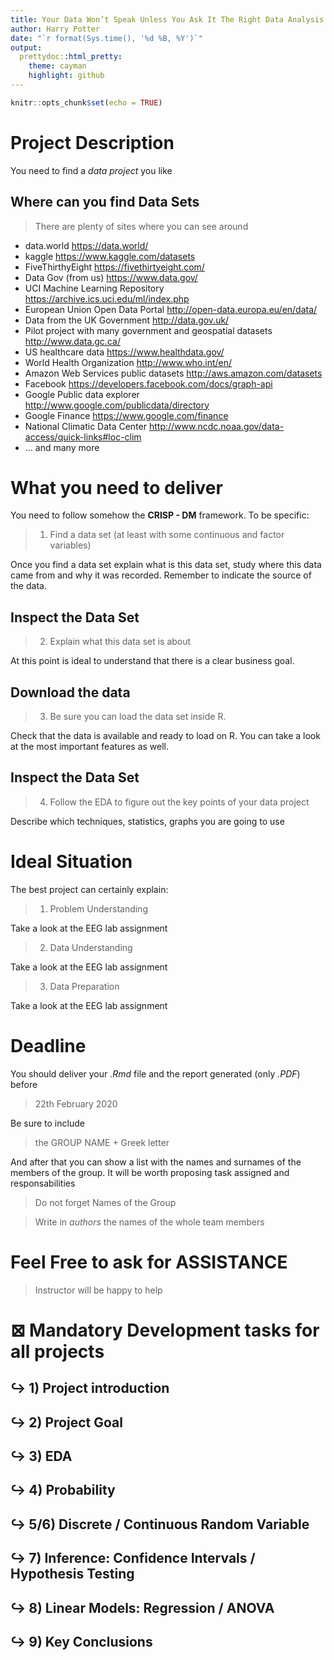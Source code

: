 ```yaml
---
title: Your Data Won’t Speak Unless You Ask It The Right Data Analysis Questions
author: Harry Potter
date: "`r format(Sys.time(), '%d %B, %Y')`"
output:
  prettydoc::html_pretty:
    theme: cayman
    highlight: github
---
```


```r
knitr::opts_chunk$set(echo = TRUE)
```

# Project Description

You need to find a *data project* you like

## Where can you find Data Sets


> There are plenty of sites where you can see around


+ data.world <https://data.world/>
+ kaggle <https://www.kaggle.com/datasets>
+ FiveThirthyEight <https://fivethirtyeight.com/>
+ Data Gov (from us) <https://www.data.gov/>
+ UCI Machine Learning Repository <https://archive.ics.uci.edu/ml/index.php>
+ European Union Open Data Portal <http://open-data.europa.eu/en/data/>
+ Data from the UK Government <http://data.gov.uk/>
+ Pilot project with many government and geospatial datasets <http://www.data.gc.ca/>
+ US healthcare data <https://www.healthdata.gov/>
+ World Health Organization <http://www.who.int/en/>
+ Amazon Web Services public datasets <http://aws.amazon.com/datasets>
+ Facebook <https://developers.facebook.com/docs/graph-api>
+ Google Public data explorer <http://www.google.com/publicdata/directory>
+ Google Finance <https://www.google.com/finance>
+ National Climatic Data Center <http://www.ncdc.noaa.gov/data-access/quick-links#loc-clim>
+ ... and many more


# What you need to deliver

You need to follow somehow the **CRISP - DM** framework. To be specific:


> 1) Find a data set (at least with some continuous and factor variables)

Once you find a data set explain what is this data set, study where this data came from and why it was recorded. Remember to indicate the source of the data.


## Inspect the Data Set

> 2) Explain what this data set is about


At this point is ideal to understand that there is a clear business goal.




## Download the data

> 3) Be sure you can load the data set inside R. 

Check that the data is available and ready 
to load on R. You can take a look at the most important features as well.


## Inspect the Data Set

> 4) Follow the EDA to figure out the key points of your data project

Describe which techniques, statistics, graphs you are going to use





# Ideal Situation

The best project can certainly explain:

> 1) Problem Understanding

Take a look at the EEG lab assignment

> 2) Data Understanding

Take a look at the EEG lab assignment

> 3) Data Preparation

Take a look at the EEG lab assignment



# Deadline
You should deliver your *.Rmd* file and the report generated (only *.PDF*) before

> 22th February 2020


Be sure to include

> the GROUP NAME + Greek letter


And after that you can show a list with the names and surnames of the members of the group. It will be worth proposing task assigned and responsabilities


> Do not forget Names of the Group


> Write in *authors* the names of the whole team members



# Feel Free to ask for ASSISTANCE


> Instructor will be happy to help



# $\boxtimes$ Mandatory Development tasks for all projects

## $\hookrightarrow$ 1) Project introduction

## $\hookrightarrow$ 2) Project Goal

## $\hookrightarrow$ 3) EDA

## $\hookrightarrow$ 4) Probability

## $\hookrightarrow$ 5/6) Discrete / Continuous Random Variable

## $\hookrightarrow$ 7) Inference: Confidence Intervals / Hypothesis Testing

## $\hookrightarrow$ 8) Linear Models: Regression / ANOVA

## $\hookrightarrow$ 9) Key Conclusions

